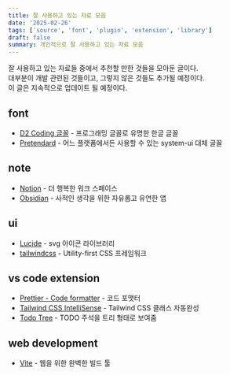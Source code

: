```yaml
---
title: 잘 사용하고 있는 자료 모음
date: '2025-02-26'
tags: ['source', 'font', 'plugin', 'extension', 'library']
draft: false
summary: 개인적으로 잘 사용하고 있는 자료 모음
---
```


잘 사용하고 있는 자료들 중에서 추천할 만한 것들을 모아둔 글이다.  
대부분이 개발 관련된 것들이고, 그렇지 않은 것들도 추가될 예정이다.  
이 글은 지속적으로 업데이트 될 예정이다.

## font

- [D2 Coding 글꼴](https://github.com/naver/d2codingfont) - 프로그래밍 글꼴로 유명한 한글 글꼴
- [Pretendard](https://github.com/orioncactus/pretendard) - 어느 플랫폼에서든 사용할 수 있는 system-ui 대체 글꼴

## note

- [Notion](https://www.notion.com/ko) - 더 행복한 워크 스페이스
- [Obsidian](https://obsidian.md/) - 사적인 생각을 위한 자유롭고 유연한 앱

## ui

- [Lucide](https://lucide.dev/) - svg 아이콘 라이브러리
- [tailwindcss](https://tailwindcss.com/) - Utility-first CSS 프레임워크

## vs code extension

- [Prettier - Code formatter](https://marketplace.visualstudio.com/items?itemName=esbenp.prettier-vscode) - 코드 포맷터
- [Tailwind CSS IntelliSense](https://marketplace.visualstudio.com/items?itemName=bradlc.vscode-tailwindcss) - Tailwind CSS 클래스 자동완성
- [Todo Tree](https://marketplace.visualstudio.com/items?itemName=Gruntfuggly.todo-tree) - TODO 주석을 트리 형태로 보여줌

## web development

- [Vite](https://ko.vite.dev/) - 웹을 위한 완벽한 빌드 툴
